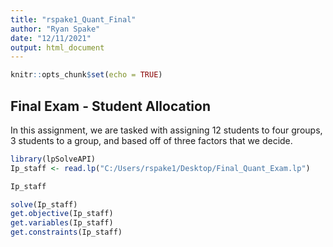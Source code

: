 ---
title: "rspake1_Quant_Final"
author: "Ryan Spake"
date: "12/11/2021"
output: html_document
---

```{r setup, include=FALSE}
knitr::opts_chunk$set(echo = TRUE)
```

## Final Exam - Student Allocation

In this assignment, we are tasked with assigning 12 students to four groups, 3 students to a group, and based off of three factors that we decide. 

```{r students}
library(lpSolveAPI)
Ip_staff <- read.lp("C:/Users/rspake1/Desktop/Final_Quant_Exam.lp")

Ip_staff

solve(Ip_staff)
get.objective(Ip_staff)
get.variables(Ip_staff)
get.constraints(Ip_staff)
```

